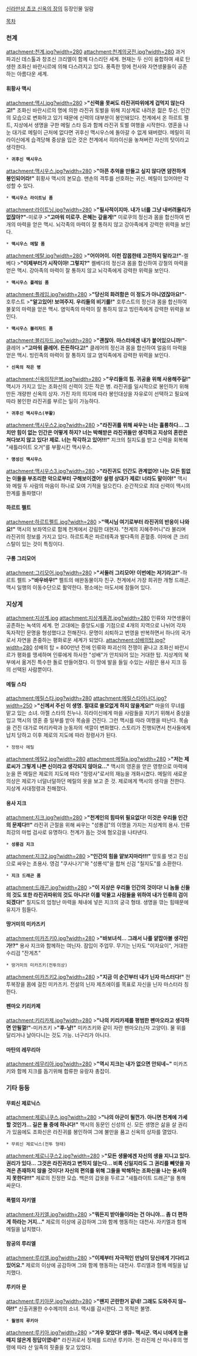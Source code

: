 [[신라만상 쵸코 신옥의 장]]의 등장인물 일람

[[목차]]
=== 천계 ===
attachment:천계.jpg?width=280 attachment:천계의궁전.jpg?width=280  
과거 파괴신 데스톨과 창조신 크리엘이 함께 다스리던 세계. 현재는 두 신이 융합하여 새로 탄생한 조화신 바란시르에 의해 다스려지고 있다. 풍족한 땅에 천사와 자연생물들이 공존하는 아름다운 세계.
==== 휘황사 맥시 ====
attachment:맥시.jpg?width=280
>'''"신력을 못써도 라진귀따위에게 겁먹지 않는다고!"'''
조화신 바란시르의 명에 의한 라진귀 토벌을 위해 지상계로 내려온 젊은 투신. 인간의 모습으로 변화하고 있기 때문에 신력의 대부분이 봉인돼있다. 천계에서 온 하르트 펠트, 지상에서 생명을 구한 메릴 스타 등과 함께 라진귀 토벌 여행을 시작한다. 영혼을 나눈 대가로 메릴이 근처에 없다면 귀후신 맥시우스에 돌아갈 수 없게 돼버렸다. 메릴이 히라이신에게 습격당해 중상을 입은 것은 천계에서 히라이신을 놓쳐버린 자신의 탓이라고 생각한다.
 * '''귀후신 맥시우스'''
attachment:맥시우스.jpg?width=280
>'''"아픈 추억을 만들고 싶지 않다면 얌전하게 봉인되어라!"'''
휘황사 맥시의 본모습. 맨손의 격투를 선호하는 귀신. 메릴이 있어야만 각성할 수 있다.
 * '''맥시우스 라이트닝 폼'''
attachment:라이트닝.jpg?width=280
>'''"필사적이지마. 내가 너를 그냥 내버려둘리가 없잖아?"'''-미로쿠
>'''"고마워 미로쿠. 은혜는 갚을게!"'''
미로쿠의 정신과 몸을 합신하여 번개의 마력을 얻은 맥시. 뇌각족의 마력이 잘 통하지 않고 강아족에게 강력한 위력을 보인다.
 * '''맥시우스 메탈 폼'''
attachment:메탈.jpg?width=280
>'''"어이어이. 이런 잡몹한테 고전하지 말라고!"'''-켈베다
>'''"이제부터가 시작이야! 그렇지?"'''
켈베다의 정신과 몸을 합신하여 강철의 마력을 얻은 맥시. 강아족의 마력이 잘 통하지 않고 뇌각족에게 강력한 위력을 보인다.
 * '''맥시우스 플레임 폼'''
attachment:플레임.jpg?width=280
>'''"당신의 화려함은 이 정도가 아니였잖아요!"'''-호루스트
>'''"알고있어! 보여주지. 우리들의 비기를!"'''
호루스트의 정신과 몸을 합신하여 불꽃의 마력을 얻은 맥시. 염익족의 마력이 잘 통하지 않고 빙린족에게 강력한 위력을 보인다.
 * '''맥시우스 블리자드 폼'''
attachment:블리자드.jpg?width=280
>'''"괜찮아. 마스터에겐 내가 붙어있으니까!"'''-클레어
>'''"고마워 클레어. 든든하다고!"'''
클레어의 정신과 몸을 합신하여 얼음의 마력을 얻은 맥시. 빙린족의 마력이 잘 통하지 않고 염익족에게 강력한 위력을 보인다.
 * '''신옥의 작은 병'''
attachment:신옥의작은병.jpg?width=280
>'''"우리들의 힘. 귀공을 위해 사용해주길!"'''
맥시가 가지고 있는 조화신의 신력이 깃든 작은 병. 라진귀를 일시적으로 봉인하기 위해 만든 개량판 신옥의 상자. 가진 자의 의지에 따라 봉인대상을 자유로이 선택하고 필요에 따라 봉인한 라진귀를 부르는 일이 가능하다.
 * '''귀후신 맥시우스(부활)'''
attachment:맥시우스2.jpg?width=280
>'''"라진귀를 위해 싸우는 너는 휼륭하다... 그치만 힘이 없는 인간은 어떻게 하지? 너는 박해받은 라진귀들만 생각하고 지상의 혼란은 쳐다보지 않고 있다! 제로. 너는 착각하고 있어!!!"'''
지크의 칠지도를 받고 신력을 회복해 "새틀라이트 오거"를 부활시킨 맥시우스.
 * '''명성신 맥시우스'''
attachment:맥시우스3.jpg?width=280
>'''"라진귀도 인간도 관계없어! 나는 모든 힘없는 이들을 부조리한 악으로부터 구해보이겠어! 설령 상대가 제로! 너라도 말이야!"'''
맥시와 메릴 두 사람의 마음이 하나로 모여 기적을 일으킨다. 순간적으로 최대 신력이 맥시의 한계를 돌파했다!
==== 하르트 펠트 ====
attachment:하르트펠트.jpg?width=280
>'''"맥시님 여기로부터 라진귀의 반응이 나와요!"'''
맥시의 보좌역으로 함께 천계에서 강림한 대현자. "천계의 지혜주머니"라 불리며 라진귀의 정보를 가지고 있다. 하르트족은 파르테족과 발다족의 혼혈종. 이마에 큰 크리스탈이 있는 것이 특징이다.
==== 구룡 그리모어 ====
attachment:그리모어.jpg?width=280
>'''"서둘러 그리모어! 이번에는 저기라고!"'''-하르트 펠트
>'''"바우바우!"'''
펠트의 애완동물이자 친구. 천계에서 가장 희귀한 개형 드래곤. 맥시 일행의 이동수단으로 활약한다. 평소에는 마도서에 잠들어 있다.
=== 지상계 ===
attachment:지상계.jpg attachment:지상계풍경.jpg?width=280
인류와 자연생물이 공존하는 녹색의 세계. 먼 고대에는 중앙도시를 기점으로 4개의 지역으로 나뉘어 각자 독자적인 문명을 형성했다고 전해진다. 문명이 쇠퇴하고 번영을 반복하면서 하나의 국가로서 자연을 존중하는 평화로운 세계가 되었다.
attachment:성배의탑.jpg?width=280
성배의 탑 = 800만년 전에 인류와 파괴신의 전쟁이 끝나고 조화신 바란시르가 평화를 맹세하며 인류에게 하사한 "성배"가 안치되어 있는 거대한 탑. 지상계의 북부에서 옮겨진 특수한 돌로 만들어졌다. 이 땅에 발을 들일 수있는 사람은 용사 지크 등의 선택된 사람뿐이다. 
==== 메릴 스타 ====
attachment:메릴스타.jpg?width=280 attachment:메릴스타어나더.jpg?width=250
>'''"신께서 주신 이 생명. 절대로 쓸모없게 하지 않을게요!"'''
마을의 무녀를 맡고 있는 소녀. 아젤 스타의 친누나. 히라이신에게 마을 사람들을 지키기 위해서 중상을 입고 맥시의 영혼 중 일부를 받아 목숨을 건진다. 그런 맥시를 따라 여행을 떠난다. 목숨을 건진 대가로 머리카락과 눈동자의 색깔이 변화했다. 스토리가 진행되면서 천사들에게 납치 당하고 이후 제로의 지도에 따라 정령사가 된다.
 * 정령사 메릴
attachment:메릴2.jpg?width=280 attachment:메릴a.jpg?width=280
>'''"저는 제로씨가 그렇게 나쁜 신이라고 생각되지 않아요..."'''
맥시의 영혼을 얻은 영향으로 마력에 눈을 뜬 메릴은 제로의 지도에 따라 "정령사"로서의 재능을 개화시켰다. 메릴의 새로운 의상은 제로가 너덜너덜하던 메릴의 옷을 보고 준 것. 제로에게 맥시의 생각을 전한다. 지상계 사대정령과 친해졌다.
==== 용사 지크 ====
attachment:지크.jpg?width=280
>'''"천계인의 힘따위 필요없다! 이것은 우리들 인간의 문제다!!"'''
라진귀 근절을 위해 싸우는 "성룡검"의 이명을 가지는 지상계의 용사. 인류 최강의 마법 검사로 유명하다. 천계가 돕는 것에 혐오감을 나타낸다.
 * '''성룡검 지크'''
attachment:지크2.jpg?width=280
>'''"인간의 힘을 얕보지마라!!!"'''
망토를 벗고 진심으로 싸우는 초용사. 영검 "쿠사나기"와 "성룡석"을 합쳐 신검 "칠지도"를 소환한다.  
 * '''지크 드래곤 폼'''
attachment:드래곤.jpg?width=280
>'''"이 지상은 우리들 인간의 것이다! 니 놈들 신들의 것도 또한 라진귀따위의 것도 아니다! 이를 악물고 사람들을 위하여 내가 인류의 검이 되겠다!"'''
칠지도의 엄청난 마력을 체내에 넣은 지크의 궁극 형태. 생명을 깎는 힘때문에 유지가 힘들다.
==== 땅거미의 미카즈키 ====
attachment:미카즈키0.jpg?width=280
>'''"바보녀석... 그래서 나를 얕잡아볼 생각인가!?"'''
용사 지크와 함께하는 여닌자. 잠입이 주업무. 무기는 닌자도 "이자요이", 거대한 수리검 "잔게츠"
 * 땅거미의 미카즈키(전투의상)
attachment:미카즈키2.jpg?width=280
>'''"지금 이 순간부터 내가 닌자 마스터다!"'''
전투복장을 몸에 걸친 미카즈키. 전설의 닌자 제츠에이를 목표로 자신을 닌자 마스터라 칭한다.
==== 펜마오 키리카제 ====
attachment:키리카제.jpg?width=280
>'''"나의 키리카제를 평범한 펜마오라고 생각하면 안될껄!"'''-미카즈키
>'''"후-냥!"'''
미카즈키와 같이 자란 펜마오(닌자 고양이). 물 위를 달리거나 날아다니는 것도 가능. 너구리가 아니다.
==== 마탄의 레무리아 ====
attachment:레무리아.jpg?width=280
>'''"역시 지크는 내가 없으면 안되네~"'''
미카즈키와 함께 지크를 돕기위해 합류한 유랑자 총잡이.
=== 기타 등등 ===
==== 무뢰신 제로닉스 ====
attachment:제로니쿠스.jpg?width=280
>'''"나의 아군이 될껀가. 아니면 천계에 가세할 것인가... 길은 둘 중에 하나다!"'''
맥시의 동문인 신성의 신. 모든 생명은 삶을 살 권리가 있음에도 조화신은 라진귀를 봉인하여 그에 불만을 품고 신옥의 상자를 열었다.
 * 무뢰신 제로닉스(전투 형태)
attachment:제로니쿠스2.jpg?width=280
>'''"모든 생물에겐 자신의 생을 지니고 있다. 권리가 있다... 그것은 라진귀라고 변하지 않는다... 비록 신일지라도 그 권리를 빼앗을 자격은 존재하지 않을 것이다! 자신의 편의를 위해 그들을 박해하는 조화신을 나는 용서하지 못한다!!!"'''
제로의 진정한 모습. 백은의 갑옷을 두르고 "새틀라이트 드래곤"을 통해 싸운다.
==== 폭렬의 자키엘 ====
attachment:자키엘.jpg?width=280
>'''"뭐든지 받아들이라는 건 아니야... 좀 더 편하게 하라는 거지..."'''
제로의 이상에 공감하며 그와 함께 행동하는 대천사. 자키엘과 함께 메릴을 납치했다.
==== 참공의 루리엘 ====
attachment:루리엘.jpg?width=280
>'''"이제부터 자극적인 만남이 당신에게 기다리고 있어요."'''
제로의 이상에 공감하며 그와 함께 행동하는 대천사. 루리엘과 함께 메릴을 납치했다.
==== 루키아 문 ====
attachment:루키아문.jpg?width=280
>'''"왠지 곤란한거 같네! 그래도 도와주지 않~아!!"'''
신출귀몰한 수수께끼의 소녀. 맥시를 감시한다. 그 목적은 불명.
 * '''월영의 루키아'''
attachment:루키아.jpg?width=280
>'''"겨우 찾았다! 생큐- 맥시군. 역시 너에게 눈을 떼지 않은게 정답이였네!"'''
라진귀로서 정체를 드러낸 루키아. 전 라진제 산 마나후의 명령에 따라 산 일족의 핏줄을 찾고 있었다.
